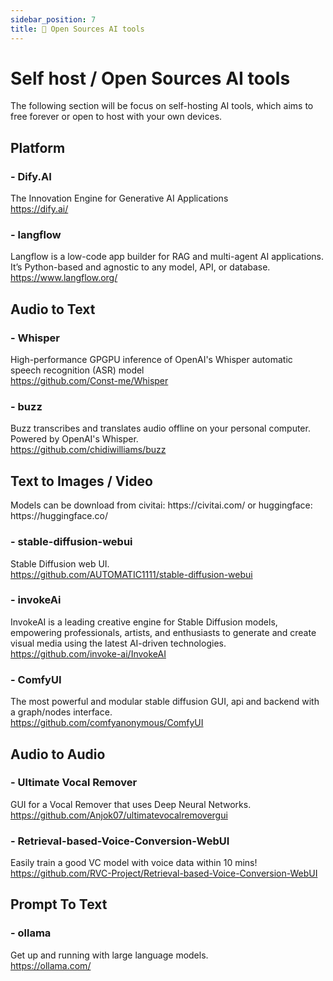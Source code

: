 ```yaml
---
sidebar_position: 7
title: 🧰 Open Sources AI tools
---
```


# Self host / Open Sources AI tools
The following section will be focus on self-hosting AI tools, which aims to free forever or open to host with your own devices.

## Platform 
### - Dify.AI   
The Innovation Engine for Generative AI Applications  
https://dify.ai/     

### - langflow   
Langflow is a low-code app builder for RAG and multi-agent AI applications. It’s Python-based and agnostic to any model, API, or database.  
https://www.langflow.org/  


## Audio to Text
### - Whisper  
High-performance GPGPU inference of OpenAI's Whisper automatic speech recognition (ASR) model    
https://github.com/Const-me/Whisper  

### - buzz   
Buzz transcribes and translates audio offline on your personal computer. Powered by OpenAI's Whisper.  
https://github.com/chidiwilliams/buzz


## Text to Images / Video  

<Callout type="info" emoji="ℹ️">
Models can be download from civitai: https://civitai.com/ or huggingface: https://huggingface.co/
</Callout>

### - stable-diffusion-webui   
Stable Diffusion web UI.    
https://github.com/AUTOMATIC1111/stable-diffusion-webui  

### - invokeAi 
InvokeAI is a leading creative engine for Stable Diffusion models, empowering professionals, artists, and enthusiasts to generate and create visual media using the latest AI-driven technologies.    
https://github.com/invoke-ai/InvokeAI    

### - ComfyUI
The most powerful and modular stable diffusion GUI, api and backend with a graph/nodes interface.  
https://github.com/comfyanonymous/ComfyUI


## Audio to Audio
### - Ultimate Vocal Remover   
GUI for a Vocal Remover that uses Deep Neural Networks.    
https://github.com/Anjok07/ultimatevocalremovergui     
 
### - Retrieval-based-Voice-Conversion-WebUI   
Easily train a good VC model with voice data within 10 mins!   
https://github.com/RVC-Project/Retrieval-based-Voice-Conversion-WebUI     


## Prompt To Text
### - ollama       
Get up and running with large language models.      
https://ollama.com/   